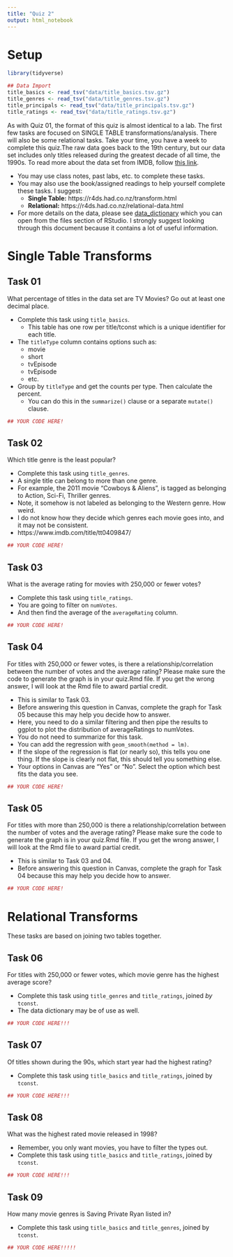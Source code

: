 ```yaml
---
title: "Quiz 2"
output: html_notebook
---
```


# Setup

```r
library(tidyverse)

## Data Import
title_basics <- read_tsv("data/title_basics.tsv.gz")
title_genres <- read_tsv("data/title_genres.tsv.gz")
title_principals <- read_tsv("data/title_principals.tsv.gz")
title_ratings <- read_tsv("data/title_ratings.tsv.gz")
```

As with Quiz 01, the format of this quiz is almost identical to a lab. The first few tasks are focused on SINGLE TABLE transformations/analysis. There will also be some relational tasks. Take your time, you have a week to complete this quiz.The raw data goes back to the 19th century, but our data set includes only titles released during the greatest decade of all time, the 1990s. To read more about the data set from IMDB, follow [this link](https://www.imdb.com/interfaces/).

- You may use class notes, past labs, etc. to complete these tasks.
- You may also use the book/assigned readings to help yourself complete these tasks. I suggest:
    - **Single Table:** https://r4ds.had.co.nz/transform.html
    - **Relational:** https://r4ds.had.co.nz/relational-data.html
- For more details on the data, please see [data_dictionary](./data_dictionary.md) which you can open from the files section of RStudio. I strongly suggest looking through this document because it contains a lot of useful information. 



# Single Table Transforms

## Task 01

What percentage of titles in the data set are TV Movies? Go out at least one decimal place.

- Complete this task using `title_basics`.
    - This table has one row per title/tconst which is a unique identifier for each title.
- The `titleType` column contains options such as:
    - movie
    - short
    - tvEpisode
    - tvEpisode
    - etc.
- Group by `titleType` and get the counts per type. Then calculate the percent.
    - You can do this in the `summarize()` clause or a separate `mutate()` clause.

```r
## YOUR CODE HERE!

```

## Task 02

Which title genre is the least popular?

- Complete this task using `title_genres`.
- A single title can belong to more than one genre.
- For example, the 2011 movie "Cowboys & Aliens", is tagged as belonging to Action, Sci-Fi, Thriller genres.
- Note, it somehow is not labeled as belonging to the Western genre. How weird.
- I do not know how they decide which genres each movie goes into, and it may not be consistent.
- https://www.imdb.com/title/tt0409847/

```r
## YOUR CODE HERE!

```

## Task 03

What is the average rating for movies with 250,000 or fewer votes?

- Complete this task using `title_ratings`.
- You are going to filter on `numVotes`.
- And then find the average of the `averageRating` column.

```r
## YOUR CODE HERE!

```

## Task 04

For titles with 250,000 or fewer votes, is there a relationship/correlation between the number of votes and the average rating? Please make sure the code to generate the graph is in your quiz.Rmd file. If you get the wrong answer, I will look at the Rmd file to award partial credit.

- This is similar to Task 03.
- Before answering this question in Canvas, complete the graph for Task 05 because this may help you decide how to answer.
- Here, you need to do a similar filtering and then pipe the results to ggplot to plot the distribution of averageRatings to numVotes.
- You do not need to summarize for this task.
- You can add the regression with `geom_smooth(method = lm)`.
- If the slope of the regression is flat (or nearly so), this tells you one thing. If the slope is clearly not flat, this should tell you something else.
- Your options in Canvas are "Yes" or "No". Select the option which best fits the data you see.

```r
## YOUR CODE HERE!

```

## Task 05

For titles with more than 250,000 is there a relationship/correlation between the number of votes and the average rating? Please make sure the code to generate the graph is in your quiz.Rmd file. If you get the wrong answer, I will look at the Rmd file to award partial credit.

- This is similar to Task 03 and 04.
- Before answering this question in Canvas, complete the graph for Task 04 because this may help you decide how to answer.

```r
## YOUR CODE HERE!

```



# Relational Transforms

These tasks are based on joining two tables together.

## Task 06

For titles with 250,000 or fewer votes, which movie genre has the highest average score?

- Complete this task using `title_genres` and `title_ratings`, joined _by_ `tconst`.
- The data dictionary may be of use as well.

```r
## YOUR CODE HERE!!!

```


## Task 07

Of titles shown during the 90s, which start year had the highest rating?

- Complete this task using `title_basics` and `title_ratings`, joined by `tconst`.

```r
## YOUR CODE HERE!!!

```


## Task 08

What was the highest rated movie released in 1998?

- Remember, you only want movies, you have to filter the types out.
- Complete this task using `title_basics` and `title_ratings`, joined by `tconst`.

```r
## YOUR CODE HERE!!!


```

## Task 09

How many movie genres is Saving Private Ryan listed in?

- Complete this task using `title_basics` and `title_genres`, joined by `tconst`.

```r
## YOUR CODE HERE!!!!!

```

